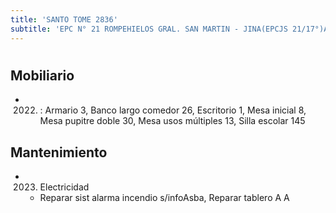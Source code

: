 ```yaml
---
title: 'SANTO TOME 2836'
subtitle: 'EPC N° 21 ROMPEHIELOS GRAL. SAN MARTIN - JINA(EPCJS 21/17°)ALICIA MOREAU DE JUSTO'
---
```


#


## Mobiliario

*  (2022) : Armario 3, Banco largo comedor 26, Escritorio 1, Mesa inicial 8, Mesa pupitre doble 30, Mesa usos múltiples 13, Silla escolar 145 





## Mantenimiento

*  (2023) Electricidad 
    + Reparar sist alarma incendio s/infoAsba, Reparar tablero A A



